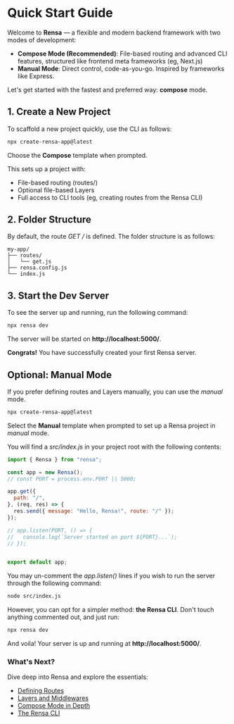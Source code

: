 # Quick Start Guide

Welcome to **Rensa** — a flexible and modern backend framework with two modes of development:
- **Compose Mode (Recommended)**: File-based routing and advanced CLI features, structured like frontend meta frameworks (eg, Next.js)
- **Manual Mode**: Direct control, code-as-you-go. Inspired by frameworks like Express.

Let's get started with the fastest and preferred way: **compose** mode.

## 1. Create a New Project
To scaffold a new project quickly, use the CLI as follows:
```sh
npx create-rensa-app@latest
```
Choose the **Compose** template when prompted.

This sets up a project with:
- File-based routing (routes/)
- Optional file-based Layers
- Full access to CLI tools (eg, creating routes from the Rensa CLI)

## 2. Folder Structure
By default, the route *GET /*  is defined. The folder structure is as follows:

```files
my-app/
├── routes/
│   └── get.js
├── rensa.config.js
└── index.js
```

## 3. Start the Dev Server
To see the server up and running, run the following command:
```sh
npx rensa dev
```

The server will be started on **http://localhost:5000/**.

**Congrats!** You have successfully created your first Rensa server.

## Optional: Manual Mode
If you prefer defining routes and Layers manually, you can use the *manual* mode.

```sh
npx create-rensa-app@latest
```
Select the **Manual** template when prompted to set up a Rensa project in *manual* mode.

You will find a *src/index.js* in your project root with the following contents:
```js
import { Rensa } from "rensa";

const app = new Rensa();
// const PORT = process.env.PORT || 5000;

app.get({
  path: "/",
}, (req, res) => {
  res.send({ message: "Hello, Rensa!", route: "/" });
});

// app.listen(PORT, () => {
//   console.log(`Server started on port ${PORT}...`);
// });


export default app;
```

You may un-comment the *app.listen()* lines if you wish to run the server through the following command:
```sh
node src/index.js
```

However, you can opt for a simpler method: **the Rensa CLI**. Don't touch anything commented out, and just run:
```sh
npx rensa dev
```

And voila! Your server is up and running at **http://localhost:5000/**.

### What's Next?
Dive deep into Rensa and explore the essentials:
- [Defining Routes](/docs/defining-routes)
- [Layers and Middlewares](/docs/layers-overview)
- [Compose Mode in Depth](/docs/what-is-compose-mode)
- [The Rensa CLI](/docs/using-the-cli)


